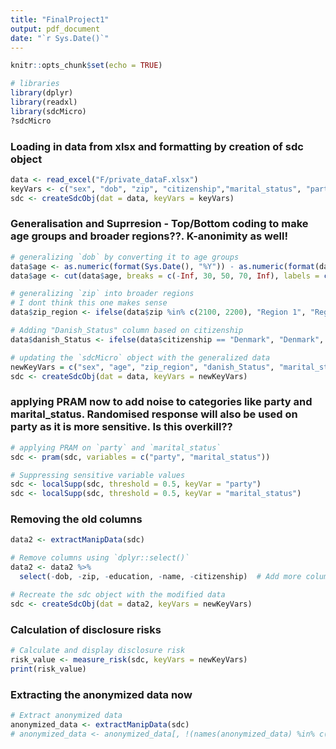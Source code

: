 ```yaml
---
title: "FinalProject1"
output: pdf_document
date: "`r Sys.Date()`"
---
```


```r
knitr::opts_chunk$set(echo = TRUE)

# libraries
library(dplyr)
library(readxl)
library(sdcMicro)
?sdcMicro
```

### Loading in data from xlsx and formatting by creation of sdc object

```r
data <- read_excel("F/private_dataF.xlsx")
keyVars <- c("sex", "dob", "zip", "citizenship","marital_status", "party")
sdc <- createSdcObj(dat = data, keyVars = keyVars)
```

### Generalisation and Suprresion - Top/Bottom coding to make age groups and broader regions??. K-anonimity as well!
```r
# generalizing `dob` by converting it to age groups
data$age <- as.numeric(format(Sys.Date(), "%Y")) - as.numeric(format(data$dob, "%Y"))
data$age <- cut(data$age, breaks = c(-Inf, 30, 50, 70, Inf), labels = c("Under 30", "30-50", "50-70", "70+"))

# generalizing `zip` into broader regions
# I dont think this one makes sense
data$zip_region <- ifelse(data$zip %in% c(2100, 2200), "Region 1", "Region 2")

# Adding "Danish_Status" column based on citizenship
data$danish_Status <- ifelse(data$citizenship == "Denmark", "Denmark", "Non-Danish")

# updating the `sdcMicro` object with the generalized data
newKeyVars = c("sex", "age", "zip_region", "danish_Status", "marital_status", "party")
sdc <- createSdcObj(dat = data, keyVars = newKeyVars)
```

### applying PRAM now to add noise to categories like party and marital_status. Randomised response will also be used on party as it is more sensitive. Is this overkill??

```r
# applying PRAM on `party` and `marital_status`
sdc <- pram(sdc, variables = c("party", "marital_status"))
```

```r
# Suppressing sensitive variable values
sdc <- localSupp(sdc, threshold = 0.5, keyVar = "party")
sdc <- localSupp(sdc, threshold = 0.5, keyVar = "marital_status")
```

### Removing the old columns
```r
data2 <- extractManipData(sdc)

# Remove columns using `dplyr::select()`
data2 <- data2 %>%
  select(-dob, -zip, -education, -name, -citizenship)  # Add more columns to remove as needed

# Recreate the sdc object with the modified data
sdc <- createSdcObj(dat = data2, keyVars = newKeyVars)
```

### Calculation of disclosure risks
```r
# Calculate and display disclosure risk
risk_value <- measure_risk(sdc, keyVars = newKeyVars)
print(risk_value)
```

### Extracting the anonymized data now

```r
# Extract anonymized data
anonymized_data <- extractManipData(sdc)
# anonymized_data <- anonymized_data[, !(names(anonymized_data) %in% c("dob", "zip", "citizenship", "name"))]
```



